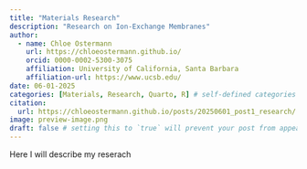 ```yaml
---
title: "Materials Research"
description: "Research on Ion-Exchange Membranes"
author:
  - name: Chloe Ostermann
    url: https://chloeostermann.github.io/
    orcid: 0000-0002-5300-3075
    affiliation: University of California, Santa Barbara
    affiliation-url: https://www.ucsb.edu/
date: 06-01-2025
categories: [Materials, Research, Quarto, R] # self-defined categories
citation: 
  url: https://chloeostermann.github.io/posts/20250601_post1_research/ 
image: preview-image.png
draft: false # setting this to `true` will prevent your post from appearing on your listing page until you're ready!
---
```


Here I will describe my reserach

